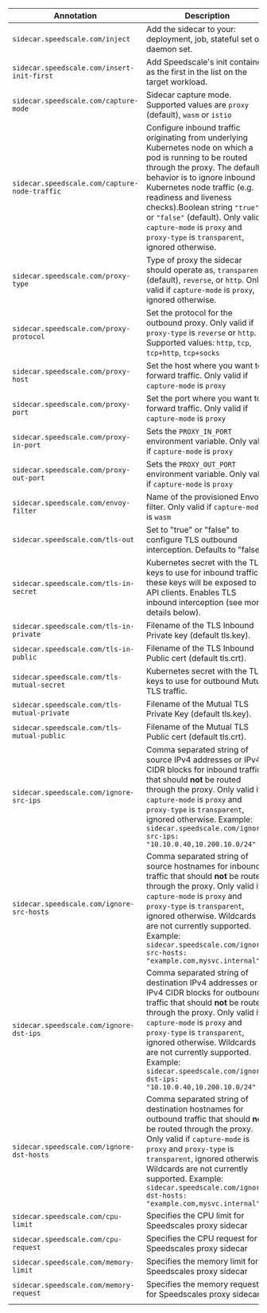 | Annotation                                  | Description |
| ------------------------------------------- | ----------- |
| `sidecar.speedscale.com/inject`             | Add the sidecar to your: deployment, job, stateful set or daemon set. |
| `sidecar.speedscale.com/insert-init-first`  | Add Speedscale's init container as the first in the list on the target workload. |
| `sidecar.speedscale.com/capture-mode`        | Sidecar capture mode. Supported values are `proxy` (default), `wasm` or `istio` |
| `sidecar.speedscale.com/capture-node-traffic` | Configure inbound traffic originating from underlying Kubernetes node on which a pod is running to be routed through the proxy. The default behavior is to ignore inbound Kubernetes node traffic (e.g. readiness and liveness checks).Boolean string `"true"` or `"false"` (default). Only valid if `capture-mode` is `proxy` and `proxy-type` is `transparent`, ignored otherwise. |
| `sidecar.speedscale.com/proxy-type`          | Type of proxy the sidecar should operate as, `transparent` (default), `reverse`, or `http`. Only valid if `capture-mode` is `proxy`, ignored otherwise. |
| `sidecar.speedscale.com/proxy-protocol`     | Set the protocol for the outbound proxy. Only valid if `proxy-type` is `reverse` or `http`. Supported values: `http`, `tcp`, `tcp+http`, `tcp+socks` |
| `sidecar.speedscale.com/proxy-host`          | Set the host where you want to forward traffic. Only valid if `capture-mode` is `proxy` |
| `sidecar.speedscale.com/proxy-port`          | Set the port where you want to forward traffic. Only valid if `capture-mode` is `proxy` |
| `sidecar.speedscale.com/proxy-in-port`          | Sets the `PROXY_IN_PORT` environment variable. Only valid if `capture-mode` is `proxy` |
| `sidecar.speedscale.com/proxy-out-port`          | Sets the `PROXY_OUT_PORT` environment variable. Only valid if `capture-mode` is `proxy` |
| `sidecar.speedscale.com/envoy-filter`       | Name of the provisioned Envoy filter. Only valid if `capture-mode` is `wasm` |
| `sidecar.speedscale.com/tls-out`                | Set to "true" or "false" to configure TLS outbound interception. Defaults to "false"  |
| `sidecar.speedscale.com/tls-in-secret`        | Kubernetes secret with the TLS keys to use for inbound traffic, these keys will be exposed to API clients. Enables TLS inbound interception (see more details below).|
| `sidecar.speedscale.com/tls-in-private`       | Filename of the TLS Inbound Private key (default tls.key). |
| `sidecar.speedscale.com/tls-in-public`        | Filename of the TLS Inbound Public cert (default tls.crt). |
| `sidecar.speedscale.com/tls-mutual-secret`    | Kubernetes secret with the TLS keys to use for outbound Mutual TLS traffic. |
| `sidecar.speedscale.com/tls-mutual-private`   | Filename of the Mutual TLS Private Key (default tls.key). |
| `sidecar.speedscale.com/tls-mutual-public`    | Filename of the Mutual TLS Public cert (default tls.crt). |
| `sidecar.speedscale.com/ignore-src-ips`       | Comma separated string of source IPv4 addresses or IPv4 CIDR blocks for inbound traffic that should <strong>not</strong> be routed through the proxy. Only valid if `capture-mode` is `proxy` and `proxy-type` is `transparent`, ignored otherwise. Example: `sidecar.speedscale.com/ignore-src-ips: "10.10.0.40,10.200.10.0/24"`|
| `sidecar.speedscale.com/ignore-src-hosts`     | Comma separated string of source hostnames for inbound traffic that should <strong>not</strong> be routed through the proxy. Only valid if `capture-mode` is `proxy` and `proxy-type` is `transparent`, ignored otherwise. Wildcards are not currently supported. Example: `sidecar.speedscale.com/ignore-src-hosts: "example.com,mysvc.internal"`|
| `sidecar.speedscale.com/ignore-dst-ips`       | Comma separated string of destination IPv4 addresses or IPv4 CIDR blocks for outbound traffic that should <strong>not</strong> be routed through the proxy. Only valid if `capture-mode` is `proxy` and `proxy-type` is `transparent`, ignored otherwise. Wildcards are not currently supported. Example: `sidecar.speedscale.com/ignore-dst-ips: "10.10.0.40,10.200.10.0/24"`|
| `sidecar.speedscale.com/ignore-dst-hosts`     | Comma separated string of destination hostnames for outbound traffic that should <strong>not</strong> be routed through the proxy. Only valid if `capture-mode` is `proxy` and `proxy-type` is `transparent`, ignored otherwise. Wildcards are not currently supported. Example: `sidecar.speedscale.com/ignore-dst-hosts: "example.com,mysvc.internal"`|
| `sidecar.speedscale.com/cpu-limit`            | Specifies the CPU limit for Speedscales proxy sidecar |
| `sidecar.speedscale.com/cpu-request`          | Specifies the CPU request for Speedscales proxy sidecar |
| `sidecar.speedscale.com/memory-limit`         | Specifies the memory limit for Speedscales proxy sidecar |
| `sidecar.speedscale.com/memory-request`       | Specifies the memory request for Speedscales proxy sidecar |
|                                             |             |
